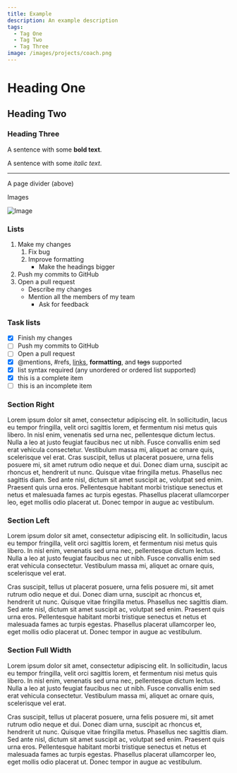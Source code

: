 ```yaml
---
title: Example
description: An example description
tags:
  - Tag One
  - Tag Two
  - Tag Three
image: /images/projects/coach.png
---
```



# Heading One

## Heading Two

### Heading Three

A sentence with some **bold text**.

A sentence with some _italic text_.

---

A page divider (above)

Images

![Image](/public/readme/podman.png)

### Lists

1. Make my changes
   1. Fix bug
   2. Improve formatting
      - Make the headings bigger
2. Push my commits to GitHub
3. Open a pull request
   - Describe my changes
   - Mention all the members of my team
     - Ask for feedback

### Task lists

- [x] Finish my changes
- [ ] Push my commits to GitHub
- [ ] Open a pull request
- [x] @mentions, #refs, [links](), **formatting**, and <del>tags</del> supported
- [x] list syntax required (any unordered or ordered list supported)
- [x] this is a complete item
- [ ] this is an incomplete item

### Section Right

<SectionTextRight>

Lorem ipsum dolor sit amet, consectetur adipiscing elit. In sollicitudin, lacus eu tempor fringilla, velit orci sagittis lorem, et fermentum nisi metus quis libero. In nisl enim, venenatis sed urna nec, pellentesque dictum lectus. Nulla a leo at justo feugiat faucibus nec ut nibh. Fusce convallis enim sed erat vehicula consectetur. Vestibulum massa mi, aliquet ac ornare quis, scelerisque vel erat. Cras suscipit, tellus ut placerat posuere, urna felis posuere mi, sit amet rutrum odio neque et dui. Donec diam urna, suscipit ac rhoncus et, hendrerit ut nunc. Quisque vitae fringilla metus. Phasellus nec sagittis diam. Sed ante nisl, dictum sit amet suscipit ac, volutpat sed enim. Praesent quis urna eros. Pellentesque habitant morbi tristique senectus et netus et malesuada fames ac turpis egestas. Phasellus placerat ullamcorper leo, eget mollis odio placerat ut. Donec tempor in augue ac vestibulum.

</SectionTextRight>

### Section Left

<SectionTextLeft>

Lorem ipsum dolor sit amet, consectetur adipiscing elit. In sollicitudin, lacus eu tempor fringilla, velit orci sagittis lorem, et fermentum nisi metus quis libero. In nisl enim, venenatis sed urna nec, pellentesque dictum lectus. Nulla a leo at justo feugiat faucibus nec ut nibh. Fusce convallis enim sed erat vehicula consectetur. Vestibulum massa mi, aliquet ac ornare quis, scelerisque vel erat.

Cras suscipit, tellus ut placerat posuere, urna felis posuere mi, sit amet rutrum odio neque et dui. Donec diam urna, suscipit ac rhoncus et, hendrerit ut nunc. Quisque vitae fringilla metus. Phasellus nec sagittis diam. Sed ante nisl, dictum sit amet suscipit ac, volutpat sed enim. Praesent quis urna eros. Pellentesque habitant morbi tristique senectus et netus et malesuada fames ac turpis egestas. Phasellus placerat ullamcorper leo, eget mollis odio placerat ut. Donec tempor in augue ac vestibulum.

</SectionTextLeft>

### Section Full Width

<SectionTextFullWidth>

Lorem ipsum dolor sit amet, consectetur adipiscing elit. In sollicitudin, lacus eu tempor fringilla, velit orci sagittis lorem, et fermentum nisi metus quis libero. In nisl enim, venenatis sed urna nec, pellentesque dictum lectus. Nulla a leo at justo feugiat faucibus nec ut nibh. Fusce convallis enim sed erat vehicula consectetur. Vestibulum massa mi, aliquet ac ornare quis, scelerisque vel erat.

Cras suscipit, tellus ut placerat posuere, urna felis posuere mi, sit amet rutrum odio neque et dui. Donec diam urna, suscipit ac rhoncus et, hendrerit ut nunc. Quisque vitae fringilla metus. Phasellus nec sagittis diam. Sed ante nisl, dictum sit amet suscipit ac, volutpat sed enim. Praesent quis urna eros. Pellentesque habitant morbi tristique senectus et netus et malesuada fames ac turpis egestas. Phasellus placerat ullamcorper leo, eget mollis odio placerat ut. Donec tempor in augue ac vestibulum.

</SectionTextFullWidth>
